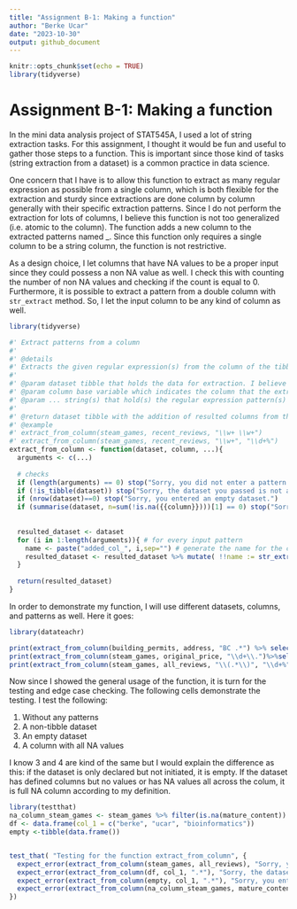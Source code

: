```yaml
---
title: "Assignment B-1: Making a function"
author: "Berke Ucar"
date: "2023-10-30"
output: github_document
---
```


```r
knitr::opts_chunk$set(echo = TRUE)
library(tidyverse)
```

# Assignment B-1: Making a function

In the mini data analysis project of STAT545A, I used a lot of string extraction tasks. For this assignment, I thought it would be fun and useful to gather those steps to a function. This is important since those kind of tasks (string extraction from a dataset) is a common practice in data science. 

One concern that I have is to allow this function to extract as many regular expression as possible from a single column, which is both flexible for the extraction and sturdy since extractions are done column by column generally with their specific extraction patterns. Since I do not perform the extraction for lots of columns, I believe this function is not too generalized (i.e. atomic to the column). The function adds a new column to the extracted patterns named <column_name>_<the_number_of_the_argument>. Since this function only requires a single column to be a string column, the function is not restrictive. 

As a design choice, I let columns that have NA values to be a proper input since they could possess a non NA value as well. I check this with counting the number of non NA values and checking if the count is equal to 0. Furthermore, it is possible to extract a pattern from a double column with ```str_extract``` method. So, I let the input column to be any kind of column as well. 

```r
library(tidyverse)

#' Extract patterns from a column
#' 
#' @details 
#' Extracts the given regular expression(s) from the column of the tibble and makes a new column or new columns out of extraction(s). The column of extraction can be any type of column since str_extract allows extraction on every data type and returns a string as a result. This function returns the resulted tibble.
#' 
#' @param dataset tibble that holds the data for extraction. I believe "dataset" represents the input well since user needs to use a tibble that represents a dataset.
#' @param column base variable which indicates the column that the extraction will be performed on. The reason I named this "column" is that user can specify only one column and column is explanatory for that case
#' @param ... string(s) that hold(s) the regular expression pattern(s) for the extraction. Since user can specify different patterns for the column, I chose ellipsis for these parameters.
#'
#' @return dataset tibble with the addition of resulted columns from the extraction
#' @example 
#' extract_from_column(steam_games, recent_reviews, "\\w+ \\w+")
#' extract_from_column(steam_games, recent_reviews, "\\w+", "\\d+%")
extract_from_column <- function(dataset, column, ...){
  arguments <- c(...)
  
  # checks
  if (length(arguments) == 0) stop("Sorry, you did not enter a pattern or patterns.")
  if (!is_tibble(dataset)) stop("Sorry, the dataset you passed is not a tibble, it is: ", class(dataset))
  if (nrow(dataset)==0) stop("Sorry, you entered an empty dataset.")
  if (summarise(dataset, n=sum(!is.na({{column}})))[1] == 0) stop("Sorry, you entered a full NA column.")
  
  
  resulted_dataset <- dataset
  for (i in 1:length(arguments)){ # for every input pattern
    name <- paste("added_col_", i,sep="") # generate the name for the column
    resulted_dataset <- resulted_dataset %>% mutate( !!name := str_extract(pattern=arguments[i], string={{column}}))  # extract the pattern and put it into corresponding column
  }
  
  return(resulted_dataset)
}
```

In order to demonstrate my function, I will use different datasets, columns, and patterns as well. Here it goes:

```r
library(datateachr)

print(extract_from_column(building_permits, address, "BC .*") %>% select(address, added_col_1)) # basic usage, extract a pattern from a string column. I only show the extracted column and the resource column here for the sake of the reader.
print(extract_from_column(steam_games, original_price, "\\d+\\.")%>%select(original_price, added_col_1)) # extraction of the decimal part of a double column, I only show the extracted column and the resource column here for the sake of the reader. !!! For this method since 0 is 0 in double as well, it cannot find the . hence it cannot extract the pattern
print(extract_from_column(steam_games, all_reviews, "\\(.*\\)", "\\d+%")%>%select(all_reviews, added_col_1, added_col_2)) # extraction of the multiple parts of a string column, I only show the extracted columns and the resource column here for the sake of the reader.
```
Now since I showed the general usage of the function, it is turn for the testing and edge case checking. The following cells demonstrate the testing. I test the following:

1. Without any patterns
2. A non-tibble dataset
3. An empty dataset
4. A column with all NA values 

I know 3 and 4 are kind of the same but I would explain the difference as this: if the dataset is only declared but not initiated, it is empty. If the dataset has defined columns but no values or has NA values all across the colum, it is full NA column according to my definition.
```r
library(testthat)
na_column_steam_games <- steam_games %>% filter(is.na(mature_content))
df <- data.frame(col_1 = c("berke", "ucar", "bioinformatics"))
empty <-tibble(data.frame())


test_that( "Testing for the function extract_from_column", {
  expect_error(extract_from_column(steam_games, all_reviews), "Sorry, you did not enter a pattern or patterns.")
  expect_error(extract_from_column(df, col_1, ".*"), "Sorry, the dataset you passed is not a tibble, it is:")
  expect_error(extract_from_column(empty, col_1, ".*"), "Sorry, you entered an empty dataset.")
  expect_error(extract_from_column(na_column_steam_games, mature_content, ".*"), "Sorry, you entered a full NA column.")
})
```


